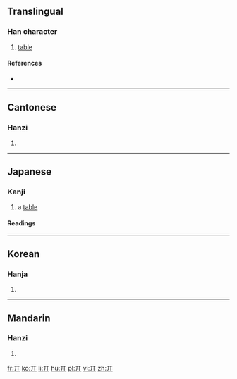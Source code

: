 {{also|其}}<!-- may be replaced by zh-forms -->
==Translingual==

===Han character===
{{Han char|rn=1|rad=一|as=02|sn=3|four=10220|canj=ML}}

# [[table]]

====References====
* {{Han ref|kx=0076.130|dkj=00015|dj=0149.010|hdz=10009.010|uh=4E0C|ud=19980|bh=C946|bd=51526}}

----

==Cantonese==

===Hanzi===
{{yue-hanzi|jyut=|y=gei1}}

# {{defn|lang=yue|sort=一02}}

----

==Japanese==

===Kanji===
{{ja-kanji|grade=uc|rs=一02}}

# a [[table]]

====Readings====
{{ja-readings
|on=[[き]] (ki), [[ぎ]] (gi), [[ご]] (go)
|kun=[[その]] (丌の, sono), [[それ]] (丌れ, sore), [[だい]] (dai)
}}

----

==Korean==

===Hanja===
{{ko-hanja|hangeul=기|rv=gi|mr=ki}}

# {{defn|lang=ko|sort=一02}}

----

==Mandarin==

===Hanzi===
{{cmn-hanzi|pin=[[fōu]] ([[fou1]]), [[fǒu]] ([[fou3]]), [[jī]] ([[ji1]])|wg=fou<sup>1</sup>, fou<sup>3</sup>, chi<sup>1</sup>}}

# {{defn|lang=cmn|sort=一02}}

[[fr:丌]]
[[ko:丌]]
[[li:丌]]
[[hu:丌]]
[[pl:丌]]
[[vi:丌]]
[[zh:丌]]
